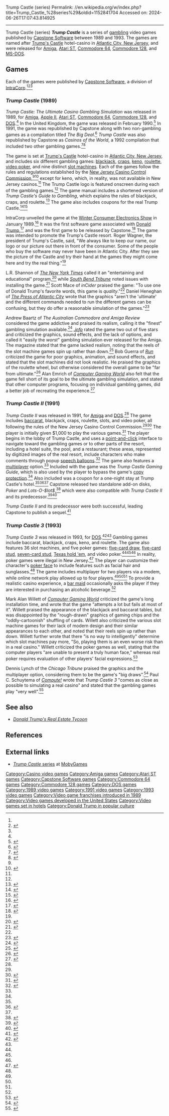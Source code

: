 Trump Castle (series)
Permalink: //en.wikipedia.org/w/index.php?title=Trump_Castle_%28series%29&oldid=1152841704
Accessed on: 2024-06-26T17:07:43.814925



------
Trump Castle (series)
{{Infobox video game series
| width = 
| title = Trump Castle
| collapsible = 
| state = 
| image = Trump Castle game cover.jpg
| caption = Original game cover (1989)
| platforms = [[Amiga]], [[Atari ST]], [[Commodore 64]], [[Commodore 128]], [[MS-DOS]]
| developer = 
| publisher = [[Capstone Software]]
| genre = [[Gambling]]
| first release version = ''Trump Castle: The Ultimate Casino Gambling Simulation''
| first release date = 1989
| latest release version = ''Trump Castle 3''
| latest release date = 1993
}}
'''''Trump Castle''''' is a series of [[gambling]] video games published by [[Capstone Software]] between 1989 and 1993. The games are named after [[Trump's Castle]] hotel-casino in [[Atlantic City, New Jersey]], and were released for [[Amiga]], [[Atari ST]], [[Commodore 64]], [[Commodore 128]], and [[MS-DOS]].

==Games==
Each of the games were published by [[Capstone Software]], a division of [[IntraCorp]].<ref name=NYT/><ref name=LA>{{cite web |last1=DeCoster |first1=Jeane |last2=Crook |first2=David |title=A Trumped-Up Castle Game |url=http://articles.latimes.com/1991-05-04/entertainment/ca-881_1_trump-castle |work=Los Angeles Times |date=May 4, 1991 |access-date=March 12, 2019}}</ref><ref name=Compute/>

===''Trump Castle'' (1989)===
''Trump Castle: The Ultimate Casino Gambling Simulation'' was released in 1989, for [[Amiga]], [[Apple II series|Apple II]], [[Atari ST]], [[Commodore 64]], [[Commodore 128]], and [[DOS]].<ref name=NYT/> In the United Kingdom, the game was released in February 1990.<ref>{{cite web |title=February Releases |url=https://archive.org/details/TheOneIssue17Feb90/page/n17 |work=[[The One (magazine)|The One]] |date=February 1990 |access-date=March 12, 2019 |location=United Kingdom |page=18}}</ref> In 1991, the game was republished by Capstone along with two non-gambling games as a compilation titled ''The Big Deal''.<ref>{{cite web |title=The Big Deal |url=https://archive.org/details/AmigaFormatIssue027199110FuturePublishingGB/page/n103 |work=Amiga Format |date=October 1991 |access-date=March 12, 2019 |page=104}}</ref> ''Trump Castle'' was also republished by Capstone as ''Casinos of the World'', a 1992 compilation that included two other gambling games.<ref>{{cite web |title=Capstone Cashes Its Chips |url=https://archive.org/details/PC_Review_Issue_7_1992-05_EMAP_Images_GB/page/n7 |work=PC Review |date=May 1992 |access-date=March 12, 2019 |page=8}}</ref><ref>{{cite web |title=Casinos of the World |url=https://archive.org/details/PC_Zone_Issue_001_1993-04_Dennis_Publishing_GB/page/n113 |website=PC Zone |access-date=March 12, 2019 |page=115 |date=April 1993}}</ref>

The game is set at [[Trump's Castle]] hotel-casino in [[Atlantic City, New Jersey]], and includes six different gambling games: [[blackjack]], [[craps]], [[keno]], [[roulette]], [[video poker]], and nine distinct [[slot machine]]s. Each of the games follow the rules and regulations established by the [[New Jersey Casino Control Commission]],<ref name=NYT/><ref>{{cite magazine |title=Taking A Peek |url=https://archive.org/details/Computer_Gaming_World_Issue_58/page/n5 |magazine=Computer Gaming World |date=April 1989 |access-date=March 12, 2019 |pages=6, 52}}</ref> except for keno, which, in reality, was not available in New Jersey casinos.<ref name=Press/> The Trump Castle logo is featured onscreen during each of the gambling games.<ref name=Press/> The game manual includes a shortened version of ''Trump Castle's Guide to Gambling'', which explains the rules of blackjack, craps, and roulette.<ref name=Mace>{{cite web |last=Mace |first=Scott |title=Odds-On Favorites |url=https://archive.org/details/inCider_1989-05/page/n101 |work=inCider |date=May 1989 |access-date=March 12, 2019 |pages=98–99}}</ref> The game also includes coupons for the real Trump Castle.<ref>{{cite magazine |title=Entertainment Software |magazine=Atari Explorer |date=March 1989 |pages=8–9}}</ref><ref>{{cite web |title=The Titanic and Trump Castle |url=https://archive.org/details/COMPUTEs_Amiga_Resource_Volume_1_Number_2_1989-06_COMPUTE_Publications_US/page/n9 |work=[[Compute!]]'s Amiga Resource |date=June 1989 |access-date=March 12, 2019 |page=8}}</ref>

IntraCorp unveiled the game at the [[Winter Consumer Electronics Show]] in January 1989.<ref>{{cite web |last=Brown |first=Mark R. |title=Show Report: Winter CES |url=https://archive.org/details/info-magazine-25/page/n67 |work=.info |date=March 1989 |access-date=March 12, 2019 |page=66}}</ref> It was the first software game associated with [[Donald Trump]],<ref>{{cite web |last=Venditto |first=Gus |title=Apple Tries New Seduction of DOS Users |url=https://books.google.com/books?id=9wwQdu9dei0C&pg=PA41 |work=PC Magazine |date=February 1989 |access-date=March 12, 2019 |page=41}}</ref> and was the first game to be released by Capstone.<ref>{{cite web |last=Jermaine |first=John |title=The Company |url=https://archive.org/details/28-commodore-magazine/page/n55 |work=Commodore Magazine |date=April 1989 |access-date=March 12, 2019 |page=54}}</ref> The game was intended to promote the Trump's Castle resort. Roger Wagner, the president of Trump's Castle, said, "We always like to keep our name, our logo or our picture out there in front of the consumer. Some of the people who buy the software may never have been in Atlantic City. After they see the picture of the Castle and try their hand at the games they might come here and try the real thing."<ref name=Press/>

L.R. Shannon of ''[[The New York Times]]'' called it an "entertaining and educational" program,<ref name=NYT>{{cite web |last=Shannon |first=L.R. |title=Peripherals; Deus ex Machina |url=https://www.nytimes.com/1989/08/15/science/peripherals-deus-ex-machina.html |work=The New York Times |date=August 15, 1989 |access-date=March 12, 2019}}</ref> while ''[[South Bend Tribune]]'' noted issues with installing the game.<ref>{{cite web |last1=Peterson |first1=Franklynn |last2=Turkel |first2=Judi K. |title=Epyx now offering true-to-life baseball |url=https://www.newspapers.com/newspage/517136242/ |work=South Bend Tribune |date=September 23, 1989 |access-date=March 12, 2019 |url-access=subscription |via=Newspapers.com}}</ref> Scott Mace of ''inCider'' praised the game: "To use one of Donald Trump's favorite words, this game is ''quality''."<ref name=Mace/> Daniel Heneghan of ''[[The Press of Atlantic City]]'' wrote that the graphics "aren't the 'ultimate' and the different commands needed to run the different games can be confusing, but they do offer a reasonable simulation of the games."<ref name=Press>{{cite web |last=Heneghan |first=Daniel |title=Castle Keep / Gaming Software Claims Atlantic City Heritage |url=https://www.pressofatlanticcity.com/site_services/news_archives/ |website=The Press of Atlantic City |access-date=March 12, 2019 |date=May 12, 1991 |url-access=subscription |via=NewsLibrary}}</ref>

Andrew Baartz of ''The Australian Commodore and Amiga Review'' considered the game addictive and praised its realism, calling it the "finest" gambling simulation available.<ref>{{cite web |last=Baartz |first=Andrew |title=Trump Castle |url=https://archive.org/details/Australian_Commodore_and_Amiga_Review_The_Volume_7_Issue_5_1990-05_Saturday_Magazine_AU/page/n67 |work=The Australian Commodore and Amiga Review |date=May 1990 |access-date=March 12, 2019 |page=66}}</ref> ''[[.info (magazine)|.info]]'' rated the game two out of five stars and criticized the graphics, sound effects, and the lack of options, and called it "easily the ''worst''{{hsp}}" gambling simulation ever released for the Amiga. The magazine stated that the game lacked realism, noting that the reels of the slot machine games spin up rather than down.<ref>{{cite web |title=Trump Castle |url=https://archive.org/details/info-magazine-26/page/n55 |work=.info |date=May 1989 |access-date=March 12, 2019 |page=55}}</ref> Bob Guerra of ''[[Run (magazine)|Run]]'' criticized the game for poor graphics, animation, and sound effects, and stated that the slot machines did not look realistic. He praised the graphics of the roulette wheel, but otherwise considered the overall game to be "far from ultimate."<ref>{{cite web |last=Guerra |first=Bob |title=Games Gallery |url=https://archive.org/details/run-magazine-69/page/n57 |work=Run |date=September 1989 |access-date=March 12, 2019 |pages=56, 58}}</ref> Alan Emrich of ''[[Computer Gaming World]]'' also felt that the game fell short of its goal to be the ultimate gambling simulation, and stated that other computer programs, focusing on individual gambling games, did a better job of recreating the experience.<ref>{{cite magazine |last=Emrich |first=Alan |title=Wanna Bet? (Where The Silicon Meets The Sand) |url=https://archive.org/details/Computer_Gaming_World_Issue_76/page/n61 |magazine=Computer Gaming World |date=November 1990 |access-date=March 12, 2019 |page=62}}</ref>

===''Trump Castle II'' (1991)===
{{Main|Trump Castle II}}
''Trump Castle II'' was released in 1991, for [[Amiga]] and [[DOS]].<ref name=Lynch1/> The game includes [[baccarat]], blackjack, craps, roulette, slots, and video poker, all following the rules of the New Jersey Casino Control Commission.<ref name=Lynch1/><ref name=Neat>{{cite web |title=New Products & Other Neat Stuff |url=https://archive.org/details/amazing-computing-magazine-1992-01/page/n17 |work=Amazing Computing |date=January 1992 |access-date=March 12, 2019 |page=16}}</ref> The player is initially given $1,000 to play the various games.<ref name=James>{{cite web |last=James |first=Jeff |title=Trump Castle II |url=https://archive.org/details/amazing-computing-magazine-1992-07/page/n85 |work=Amazing Computing |date=July 1992 |access-date=March 12, 2019 |page=85}}</ref> The player begins in the lobby of Trump Castle, and uses a [[point-and-click]] interface to navigate toward the gambling games or to other parts of the resort, including a hotel suite, the pool, and a restaurant; these areas, represented by digitized images of the real resort, include characters who make comments through popup [[speech balloon]]s.<ref name=Lasky>{{cite magazine |last=Lasky |first=Michael S. |title=Betting With the Shooter: Capstone's Trump Castle II |url=https://archive.org/details/Computer_Gaming_World_Issue_87/page/n83 |magazine=Computer Gaming World |date=October 1991 |access-date=March 12, 2019 |pages=84–85}}</ref> The game also features a [[multiplayer]] option.<ref name=Lasky/> Included with the game was the ''Trump Castle Gaming Guide'', which is also used by the player to bypass the game's [[copy protection]].<ref name=Lasky/> Also included was a coupon for a one-night stay at Trump Castle's hotel.<ref name=Lynch1/><ref name=Detroit>{{cite web |last=Ratliff |first=Rick |title=Trump Castle stacks deck |url=https://www.newspapers.com/newspage/100403812/ |work=Detroit Free Press |date=May 30, 1991 |access-date=March 12, 2019}}</ref><ref name=Neat/> Capstone released two standalone add-on disks, ''Poker'' and ''Lots-O-$lot$'',<ref>{{cite web |last=Gutman |first=Dan |title=On Line, Take the Byte Out of Vegas with Some New Software |url=https://nl.newsbank.com |website=Los Angeles Daily News |access-date=March 12, 2019 |date=January 17, 1992 |url-access=subscription |via=NewsLibrary}}</ref> which were also compatible with ''Trump Castle II'' and its predecessor.<ref name=Lynch1>{{cite web |last=Lynch |first=Dennis |title=Gambling Via Software is the Safe Way |url=https://www.chicagotribune.com/news/ct-xpm-1991-07-26-9103230061-story.html |work=Chicago Tribune |date=July 26, 1991 |access-date=March 12, 2019}}</ref><ref>{{cite magazine |title=Taking a Peek |url=https://archive.org/details/Computer_Gaming_World_Issue_93/page/n7 |magazine=Computer Gaming World |date=April 1992 |access-date=March 12, 2019 |page=8}}</ref>

''Trump Castle II'' and its predecessor were both successful, leading Capstone to publish a sequel.<ref>{{cite web |title=What's Ahead |url=https://archive.org/details/Game_Players_PC_Entertainment_Vol.6_No.2_March-April_1993_U/page/n39 |work=Game Players |date=March 1993 |access-date=March 12, 2019 |pages=39–40}}</ref>

===''Trump Castle 3'' (1993)===
''Trump Castle 3'' was released in 1993, for [[DOS]].<ref>{{cite news |title=Consumer electronics firms hope recession is over |url=https://www.upi.com/Archives/1993/01/06/Consumer-electronics-firms-hope-recession-is-over/6506726296400/ |access-date=March 12, 2019 |work=UPI |date=January 6, 1993}}</ref><ref name=Lynch2/> Gambling games include baccarat, blackjack, craps, keno, and roulette. The game also features 36 slot machines, and five poker games: [[five-card draw]], [[five-card stud]], [[seven-card stud]], [[Texas hold 'em]], and video poker.<ref name=Willett/><ref name=Compute/><ref name=Lynch2/> In reality, poker games were illegal in New Jersey.<ref>{{cite magazine |title=Trump Castle 3 |url=https://archive.org/details/Computer_Gaming_World_Issue_106/page/n133 |magazine=Computer Gaming World |access-date=March 12, 2019 |page=134 |date=May 1993}}</ref> The player can customize their character's [[Glossary of poker terms#poker face|poker face]] to include features such as facial hair and sunglasses.<ref name=Compute/> The game includes multiplayer for two players via a modem, while online network play allowed up to four players.<ref name=Willett/><ref name=Compute/><ref name=Lynch2/> To provide a realistic casino experience, a [[bar maid]] occasionally asks the player if they are interested in purchasing an alcoholic beverage.<ref name=Willett/>

Mark Alan Willett of ''[[Computer Gaming World]]'' criticized the game's long installation time, and wrote that the game "attempts a lot but fails at most of it". Willett praised the appearance of the blackjack and baccarat tables, but was disappointed by the "rough-drawn" graphics of gaming chips and the "oddly-cartoonish" shuffling of cards. Willett also criticized the various slot machine games for their lack of modern design and their similar appearances to each other, and noted that their reels spin up rather than down. Willett further wrote that there "is no way to intelligently" determine which slot machines pay more, "So, playing them is an even worse risk than in a real casino." Willett criticized the poker games as well, stating that the computer players "are unable to present a truly human face," whereas real poker requires evaluation of other players' facial expressions.<ref name=Willett>{{cite magazine |last=Willett |first=Mark Alan |title=Place Your Bets: Capstone Bets A Bundle–And Loses–While Konami Makes Their Point |url=https://archive.org/details/Computer_Gaming_World_Issue_107/page/n105 |magazine=Computer Gaming World |date=June 1993 |access-date=March 12, 2019 |pages=106–108}}</ref>

Dennis Lynch of the ''Chicago Tribune'' praised the graphics and the multiplayer option, considering them to be the game's "big draws".<ref name=Lynch2>{{cite web |last=Lynch |first=Dennis |title=Games for the Bettor |url=https://www.chicagotribune.com/news/ct-xpm-1993-06-04-9306040083-story.html |work=Chicago Tribune |date=June 4, 1991 |access-date=March 12, 2019}}</ref> Paul C. Schuytema of ''[[Compute!]]'' wrote that ''Trump Castle 3'' "comes as close as possible to simulating a real casino" and stated that the gambling games play "very well".<ref name=Compute>{{cite web |last=Schuytema |first=Paul C. |title=Lady Luck |url=https://archive.org/details/1993-05-compute-magazine/page/n97 |work=Compute! |date=May 1993 |access-date=March 12, 2019 |page=96}}</ref>

==See also==
* ''[[Donald Trump's Real Estate Tycoon]]''

==References==
{{reflist|30em}}

==External links==
* [https://www.mobygames.com/game-group/trump-castle-series ''Trump Castle'' series] at [[MobyGames]]

{{Trump media}}

[[Category:Casino video games]]
[[Category:Amiga games]]
[[Category:Atari ST games]]
[[Category:Capstone Software games]]
[[Category:Commodore 64 games]]
[[Category:Commodore 128 games]]
[[Category:DOS games]]
[[Category:1989 video games]]
[[Category:1991 video games]]
[[Category:1993 video games]]
[[Category:Video game franchises introduced in 1989]]
[[Category:Video games developed in the United States]]
[[Category:Video games set in hotels]]
[[Category:Donald Trump in popular culture]]